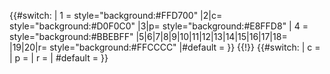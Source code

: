 <includeonly>{{#switch:{{{1}}}
| 1 = style="background:#FFD700"
|2|c= style="background:#D0F0C0"
|3|p= style="background:#E8FFD8"
| 4 = style="background:#BBEBFF"
|5|6|7|8|9|10|11|12|13|14|15|16|17|18=<!-- background: transparent -->
|19|20|r= style="background:#FFCCCC"
|#default = {{Fb rbr t pos/error}}
}} {{!}} {{#switch:{{{1}}}
| c = <span style="display:none">c</span>
| p = <span style="display:none">p</span>
| r = <span style="display:none">r</span>
| #default = {{{1}}}
}}</includeonly><noinclude>{{documentation|content=

此模板用於[[Template:Fb rbr t pos France15]]上色用。

}}</noinclude>